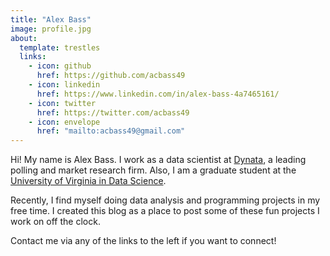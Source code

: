 ```yaml
---
title: "Alex Bass"
image: profile.jpg
about:
  template: trestles
  links:
    - icon: github
      href: https://github.com/acbass49
    - icon: linkedin
      href: https://www.linkedin.com/in/alex-bass-4a7465161/
    - icon: twitter
      href: https://twitter.com/acbass49
    - icon: envelope
      href: "mailto:acbass49@gmail.com"
---
```


Hi! My name is Alex Bass. I work as a data scientist at [Dynata](https://www.dynata.com/), a leading polling and market research firm. Also, I am a graduate student at the [University of Virginia in Data Science](https://datascience.virginia.edu/).

Recently, I find myself doing data analysis and programming projects in my free time. I created this blog as a place to post some of these fun projects I work on off the clock. 

Contact me via any of the links to the left if you want to connect!

